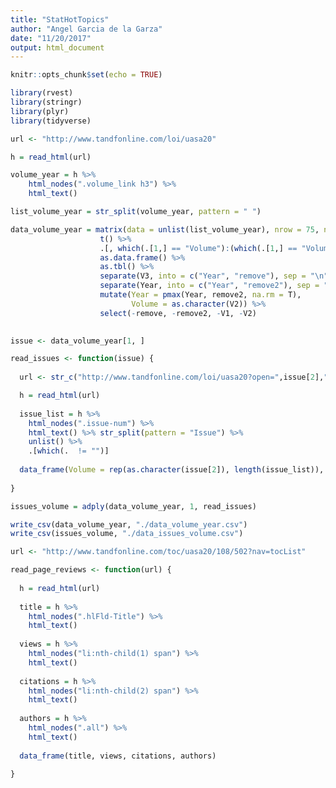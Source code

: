 ```yaml
---
title: "StatHotTopics"
author: "Angel Garcia de la Garza"
date: "11/20/2017"
output: html_document
---
```


```r
knitr::opts_chunk$set(echo = TRUE)
```

```r

library(rvest)
library(stringr)
library(plyr)
library(tidyverse)

```

```r

url <- "http://www.tandfonline.com/loi/uasa20"

h = read_html(url)

volume_year = h %>%
    html_nodes(".volume_link h3") %>%
    html_text()

list_volume_year = str_split(volume_year, pattern = " ") 

data_volume_year = matrix(data = unlist(list_volume_year), nrow = 75, ncol = 112) %>%
                    t() %>%
                    .[, which(.[1,] == "Volume"):(which(.[1,] == "Volume") + 2)] %>%
                    as.data.frame() %>%
                    as.tbl() %>%
                    separate(V3, into = c("Year", "remove"), sep = "\n") %>%
                    separate(Year, into = c("Year", "remove2"), sep = "-") %>%
                    mutate(Year = pmax(Year, remove2, na.rm = T),
                           Volume = as.character(V2)) %>%
                    select(-remove, -remove2, -V1, -V2)
  
```

```r

issue <- data_volume_year[1, ]

read_issues <- function(issue) {
  
  url <- str_c("http://www.tandfonline.com/loi/uasa20?open=",issue[2],"&year=",issue[1],"&repitition")

  h = read_html(url)
  
  issue_list = h %>%
    html_nodes(".issue-num") %>%
    html_text() %>% str_split(pattern = "Issue") %>%
    unlist() %>%
    .[which(.  != "")]
  
  data_frame(Volume = rep(as.character(issue[2]), length(issue_list)), Issue = issue_list)
             
}

issues_volume = adply(data_volume_year, 1, read_issues)

```


```r

write_csv(data_volume_year, "./data_volume_year.csv")
write_csv(issues_volume, "./data_issues_volume.csv")

```


```r

url <- "http://www.tandfonline.com/toc/uasa20/108/502?nav=tocList"

read_page_reviews <- function(url) {
  
  h = read_html(url)
  
  title = h %>%
    html_nodes(".hlFld-Title") %>%
    html_text()
  
  views = h %>%
    html_nodes("li:nth-child(1) span") %>%
    html_text()
  
  citations = h %>%
    html_nodes("li:nth-child(2) span") %>%
    html_text()
  
  authors = h %>%
    html_nodes(".all") %>%
    html_text()
  
  data_frame(title, views, citations, authors)
  
}

```

